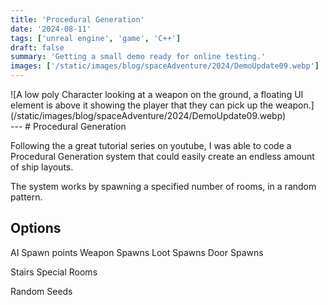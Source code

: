 ```yaml
---
title: 'Procedural Generation'
date: '2024-08-11'
tags: ['unreal engine', 'game', 'C++']
draft: false
summary: 'Getting a small demo ready for online testing.'
images: ['/static/images/blog/spaceAdventure/2024/DemoUpdate09.webp']
---
```

<div className="-mx-2 flex flex-wrap overflow-hidden xl:-mx-2">
    <div>
        ![A low poly Character looking at a weapon on the ground, a floating UI element is above it
        showing the player that they can pick up the
        weapon.](/static/images/blog/spaceAdventure/2024/DemoUpdate09.webp)
    </div>
</div>
--- 
# Procedural Generation 

Following the a great tutorial series on youtube, 
I was able to code a Procedural Generation system that could easily create an endless amount of ship layouts. 

The system works by spawning a specified number of rooms, in a random pattern. 


## Options

AI Spawn points 
Weapon Spawns 
Loot Spawns
Door Spawns

Stairs
Special Rooms

Random Seeds
